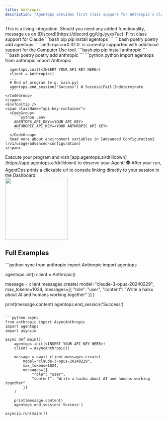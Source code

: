 ```yaml
---
title: Anthropic
description: "AgentOps provides first class support for Anthropic's Claude"
---
```



<Note>
This is a living integration. Should you need any added functionality, message us on [Discord](https://discord.gg/UgJyyxx7uc)!
</Note>

<Card title="Anthropic" icon="robot" href="https://www.anthropic.com">
    First class support for Claude
</Card>

<Steps>
  <Step title="Install the AgentOps SDK">
    <CodeGroup>
      ```bash pip 
      pip install agentops
      ```
      ```bash poetry
      poetry add agentops
      ```
    </CodeGroup>
  </Step>
  <Step title="Install the Anthropic SDK">
    <Note>
      `anthropic>=0.32.0` is currently supported with additional support for the Computer Use tool.
    </Note>
    <CodeGroup>
      ```bash pip
      pip install anthropic
      ```
      ```bash poetry
      poetry add anthropic
      ```
    </CodeGroup>
  </Step>
  <Step title="Add 3 lines of code">
    <CodeTooltip/>
    <span className="api-key-container">
    <CodeGroup>
      ```python python
      import agentops
      from anthropic import Anthropic
      
      agentops.init(<INSERT YOUR API KEY HERE>)
      client = Anthropic()
      ...
      # End of program (e.g. main.py)
      agentops.end_session("Success") # Success|Fail|Indeterminate
      ```
    </CodeGroup>
    </span>
    <EnvTooltip />
    <span className="api-key-container">
      <CodeGroup>
        ```python .env
        AGENTOPS_API_KEY=<YOUR API KEY>
        ANTHROPIC_API_KEY=<YOUR ANTHROPIC API KEY>
        ```
      </CodeGroup>
      Read more about environment variables in [Advanced Configuration](/v1/usage/advanced-configuration)
    </span>
  </Step>
  <Step title="Run your Agent">
    Execute your program and visit [app.agentops.ai/drilldown](https://app.agentops.ai/drilldown) to observe your Agent! 🕵️
    <Tip>
      After your run, AgentOps prints a clickable url to console linking directly to your session in the Dashboard
    </Tip>
    <div/>
    <Frame type="glass" caption="Clickable link to session">
      <img height="200" src="https://github.com/AgentOps-AI/agentops/blob/cf67191f13e0e2a09446a61b7393e1810b3eee95/docs/images/link-to-session.gif?raw=true" />
    </Frame>
  </Step>
</Steps>

## Full Examples

<CodeGroup>
  ```python sync
  from anthropic import Anthropic
  import agentops

  agentops.init(<INSERT YOUR API KEY HERE>)
  client = Anthropic()

  message = client.messages.create(
      model="claude-3-opus-20240229",
      max_tokens=1024,
      messages=[{
          "role": "user",
          "content": "Write a haiku about AI and humans working together"
      }]
  )

  print(message.content)
  agentops.end_session('Success')
  ```

  ```python async
  from anthropic import AsyncAnthropic
  import agentops
  import asyncio

  async def main():
      agentops.init(<INSERT YOUR API KEY HERE>)
      client = AsyncAnthropic()

      message = await client.messages.create(
          model="claude-3-opus-20240229",
          max_tokens=1024,
          messages=[{
              "role": "user",
              "content": "Write a haiku about AI and humans working together"
          }]
      )

      print(message.content)
      agentops.end_session('Success')

  asyncio.run(main())
  ```
</CodeGroup>

<script type="module" src="/scripts/github_stars.js"></script>
<script type="module" src="/scripts/link_to_api_button.js"></script>
<script type="module" src="/scripts/scroll-img-fadein-animation.js"></script>
<script type="module" src="/scripts/button_heartbeat_animation.js"></script>
<script type="css" src="/styles/styles.css"></script>
<script type="module" src="/scripts/adjust_api_dynamically.js"></script>
